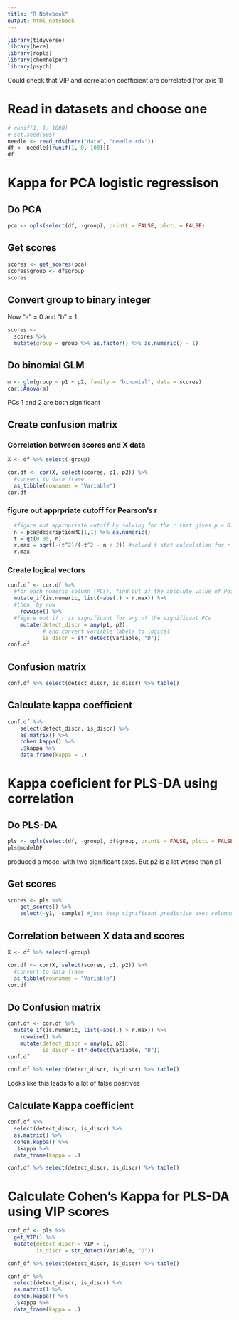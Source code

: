 ```yaml
---
title: "R Notebook"
output: html_notebook
---
```

```r
library(tidyverse)
library(here)
library(ropls)
library(chemhelper)
library(psych)
```

Could check that VIP and correlation coefficient are correlated (for axis 1)

# Read in datasets and choose one

```r
# runif(1, 1, 1000)
# set.seed(605)
needle <- read_rds(here("data", "needle.rds"))
df <- needle[[runif(1, 0, 100)]]
df
```

# Kappa for PCA logistic regressison
## Do PCA

```r
pca <- opls(select(df, -group), printL = FALSE, plotL = FALSE)
```

## Get scores

```r
scores <- get_scores(pca)
scores$group <- df$group
scores
```

## Convert group to binary integer

Now "a" = 0 and "b" = 1

```r
scores <-
  scores %>% 
  mutate(group = group %>% as.factor() %>% as.numeric() - 1)
```

## Do binomial GLM

```r
m <- glm(group ~ p1 + p2, family = "binomial", data = scores)
car::Anova(m)
```

PCs 1 and 2 are both significant

## Create confusion matrix

### Correlation between scores and X data

```r
X <- df %>% select(-group)

cor.df <- cor(X, select(scores, p1, p2)) %>%
  #convert to data frame
  as_tibble(rownames = "Variable")
cor.df
```

### figure out apprpriate cutoff for Pearson's r

```r
  #figure out appropriate cutoff by solving for the r that gives p < 0.05 given n
  n = pca@descriptionMC[1,1] %>% as.numeric()
  t = qt(0.05, n)
  r.max = sqrt(-(t^2)/(-t^2 - n + 2)) #solved t stat calculation for r
  r.max
```

### Create logical vectors

```r
conf.df <- cor.df %>% 
  #for each numeric column (PCs), find out if the absolute value of Pearson's r is significant
  mutate_if(is.numeric, list(~abs(.) > r.max)) %>% 
  #then, by row
    rowwise() %>% 
  #figure out if r is significant for any of the significant PCs
    mutate(detect_discr = any(p1, p2),
           # and convert variable labels to logical
           is_discr = str_detect(Variable, "D"))
conf.df
```
## Confusion matrix
```r
conf.df %>% select(detect_discr, is_discr) %>% table()
```


## Calculate kappa coefficient

```r
conf.df %>% 
    select(detect_discr, is_discr) %>%
    as.matrix() %>%
    cohen.kappa() %>%
    .$kappa %>% 
    data_frame(kappa = .)
```

# Kappa coeficient for PLS-DA using correlation

## Do PLS-DA

```r
pls <- opls(select(df, -group), df$group, printL = FALSE, plotL = FALSE)
pls@modelDF
```

produced a model with two significant axes. But p2 is a lot worse than p1

## Get scores

```r
scores <- pls %>%
    get_scores() %>% 
    select(-y1, -sample) #just keep significant predictive axes columns
```

## Correlation between X data and scores

```r
X <- df %>% select(-group)

cor.df <- cor(X, select(scores, p1, p2)) %>%
  #convert to data frame
  as_tibble(rownames = "Variable")
cor.df
```

## Do Confusion matrix

```r
conf.df <- cor.df %>% 
  mutate_if(is.numeric, list(~abs(.) > r.max)) %>% 
    rowwise() %>% 
    mutate(detect_discr = any(p1, p2),
           is_discr = str_detect(Variable, "D"))
conf.df

conf.df %>% select(detect_discr, is_discr) %>% table()
```

Looks like this leads to a lot of false positives

## Calculate Kappa coefficient

```r
conf.df %>% 
  select(detect_discr, is_discr) %>%
  as.matrix() %>%
  cohen.kappa() %>%
  .$kappa %>% 
  data_frame(kappa = .)

conf.df %>% select(detect_discr, is_discr) %>% table()
```


# Calculate Cohen's Kappa for PLS-DA using VIP scores

```r
conf_df <- pls %>% 
  get_VIP() %>% 
  mutate(detect_discr = VIP > 1,
         is_discr = str_detect(Variable, "D")) 

conf_df %>% select(detect_discr, is_discr) %>% table()

conf_df %>% 
  select(detect_discr, is_discr) %>%
  as.matrix() %>%
  cohen.kappa() %>%
  .$kappa %>% 
  data_frame(kappa = .)
```


